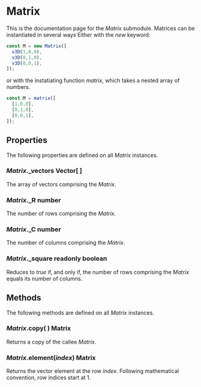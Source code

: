# Matrix
This is the documentation page for the _Matrix_ submodule. Matrices can be instantiated in several ways Either with the _new_ keyword:

~~~ts
const M = new Matrix([
  v3D(1,0,0),
  v3D(0,1,0),
  v3D(0,0,1),
]);
~~~

or with the instatiating function _matrix_, which takes a nested array of numbers.

~~~ts
const M = matrix([
  [1,0,0],
  [0,1,0],
  [0,0,1],
]);
~~~

## Properties
The following properties are defined on all _Matrix_ instances.

### _Matrix_._vectors __Vector[ ]__
The array of vectors comprising the _Matrix_.

### _Matrix_._R __number__
The number of rows comprising the _Matrix_.

### _Matrix_._C __number__
The number of columns comprising the _Matrix_.

### _Matrix_._square __readonly boolean__
Reduces to _true_ if, and only if, the number of rows comprising the _Matrix_ equals its number of columns.

## Methods
The following methods are defined on all _Matrix_ instances.

### _Matrix_.copy( ) __Matrix__
Returns a copy of the callee _Matrix_.

### _Matrix_.element(_index_) __Matrix__
Returns the vector element at the row _index_. Following mathematical convention, row indices start at 1.

